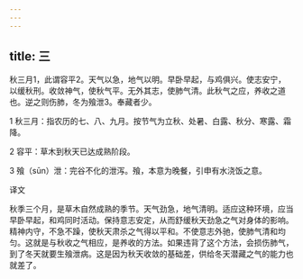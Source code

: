 ```yaml
---
---
---
```

title: 三
---




秋三月1，此谓容平2。天气以急，地气以明。早卧早起，与鸡俱兴。使志安宁，以缓秋刑。收敛神气，使秋气平。无外其志，使肺气清。此秋气之应，养收之道也。逆之则伤肺，冬为飱泄3。奉藏者少。

1 秋三月：指农历的七、八、九月。按节气为立秋、处暑、白露、秋分、寒露、霜降。

2 容平：草木到秋天已达成熟阶段。

3 飱（sūn）泄：完谷不化的泄泻。飱，本意为晚餐，引申有水浇饭之意。

译文

秋季三个月，是草木自然成熟的季节。天气劲急，地气清明。适应这种环境，应当早卧早起，和鸡同时活动。保持意志安定，从而舒缓秋天劲急之气对身体的影响。精神内守，不急不躁，使秋天肃杀之气得以平和。不使意志外驰，使肺气清和均匀。这就是与秋收之气相应，是养收的方法。如果违背了这个方法，会损伤肺气，到了冬天就要生飱泄病。这是因为秋天收敛的基础差，供给冬天潜藏之气的能力也就差了。